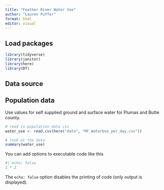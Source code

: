 ```yaml
---
title: "Feather River Water Use"
author: "Lauren Puffer"
format: html
editor: visual
---
```


## Load packages

```r
library(tidyverse)
library(janitor)
library(here)
library(DT)
```

## Data source

## Population data

Use values for self supplied ground and surface water for Plumas and Butte county.

```r
# read in population data csv
water_use <- read.csv(here("data", "MF_WaterUse_per_day.csv"))

# look at the data
summary(water_use)
```

You can add options to executable code like this

```r
#| echo: false
2 * 2
```

The `echo: false` option disables the printing of code (only output is displayed).
